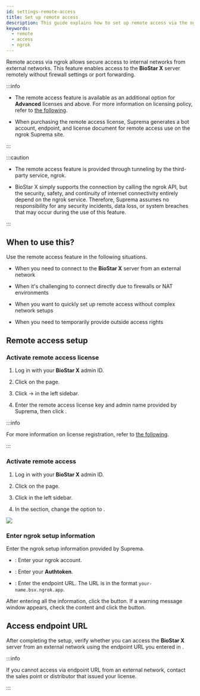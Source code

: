 ```yaml
---
id: settings-remote-access
title: Set up remote access
description: This guide explains how to set up remote access via the ngrok service.
keywords:
  - remote
  - access
  - ngrok
---
```


Remote access via ngrok allows secure access to internal networks from external networks. This feature enables access to the **BioStar X** server remotely without firewall settings or port forwarding.

:::info

* The remote access feature is available as an additional option for **Advanced** licenses and above. For more information on licensing policy, refer to [the following](licensing#features-add-ons).

* When purchasing the remote access license, Suprema generates a bot account, endpoint, and license document for remote access use on the ngrok Suprema site.

:::

:::caution

* The remote access feature is provided through tunneling by the third-party service, ngrok.

* BioStar X simply supports the connection by calling the ngrok API, but the security, safety, and continuity of internet connectivity entirely depend on the ngrok service. Therefore, Suprema assumes no responsibility for any security incidents, data loss, or system breaches that may occur during the use of this feature.

:::

## When to use this?

Use the remote access feature in the following situations.

* When you need to connect to the **BioStar X** server from an external network

* When it's challenging to connect directly due to firewalls or NAT environments

* When you want to quickly set up remote access without complex network setups

* When you need to temporarily provide outside access rights

## Remote access setup

<Steps>
<Step>

### Activate remote access license

1. Log in with your **BioStar X** admin ID.

2. Click <Cmd sid='shell.header.setting' /> on the <Cmd sid='shell.header.launcher' /> page.

3. Click <Cmd sid='setting.menu.license.root' /> → <Cmd sid='setting.menu.license.biostarXLicense' /> in the left sidebar.

4. Enter the remote access license key and admin name provided by Suprema, then click <Cmd sid='setting.server.license.button.activate' product='2' />.

:::info

For more information on license registration, refer to [the following](settings-license-biostar-x-license).

:::

</Step>
<Step>

### Activate remote access

1. Log in with your **BioStar X** admin ID.

2. Click <Cmd sid='shell.header.setting' /> on the <Cmd sid='shell.header.launcher' /> page.

3. Click <Cmd sid='setting.menu.remoteAccess.root' /> in the left sidebar.

4. In the <Cmd sid='setting.remoteAccess.section.title' /> section, change the <Cmd sid='setting.menu.remoteAccess.root' /> option to <Cmd sid='common.use' />.

<Image src='/img/biostarx-settings-remote-access.png' />

</Step>
<Step>

### Enter ngrok setup information

Enter the ngrok setup information provided by Suprema.

* <Cmd sid='setting.remoteAccess.field.ngrokUserId' />: Enter your ngrok account.

* <Cmd sid='setting.remoteAccess.field.tunnelToken' />: Enter your **Authtoken**.

* <Cmd sid='setting.remoteAccess.field.hostURL' />: Enter the endpoint URL. The URL is in the format `your-name.bsx.ngrok.app`.

After entering all the information, click the <Cmd sid='button.apply' product='2' /> button. If a warning message window appears, check the content and click the <Cmd sid='setting.remoteAccess.button.agree' /> button.

</Step>

</Steps>

## Access endpoint URL

After completing the setup, verify whether you can access the **BioStar X** server from an external network using the endpoint URL you entered in <Cmd sid='setting.remoteAccess.field.hostURL' />.

:::info

If you cannot access via endpoint URL from an external network, contact the sales point or distributor that issued your license.

:::
